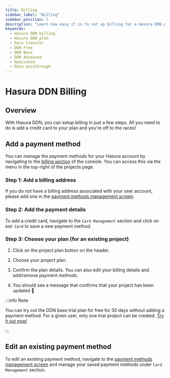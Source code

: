 ```yaml
---
title: Billing
sidebar_label: "Billing"
sidebar_position: 3
description: "Learn how easy it is to set up billing for a Hasura DDN project."
keywords:
  - Hasura DDN billing
  - Hasura DDN plan
  - Data transfer
  - DDN Free
  - DDN Base
  - DDN Advanced
  - Dedicated
  - Data passthrough
---
```



# Hasura DDN Billing

## Overview

With Hasura DDN, you can setup billing in just a few steps. All you need to do is add a credit card to your plan and
you're off to the races!

## Add a payment method

You can manage the payment methods for your Hasura account by navigating to the
[billing section](https://console.hasura.io/billing "go to billing") of the console. You can access this via the menu in
the top-right of the projects page.

<Thumbnail src="/img/billing/billing-option.png" alt="Go to billing" />

### Step 1: Add a billing address

If you do not have a billing address associated with your user account, please add one in the
[payment methods management screen](https://console.hasura.io/billing/payment-methods "edit billing address").

<Thumbnail src="/img/billing/add-billing-details.png" alt="add billing info" />

### Step 2: Add the payment details

To add a credit card, navigate to the `Card Management` section and click on `Add Card` to save a new payment method.

### Step 3: Choose your plan (for an existing project)

1. Click on the project plan button on the header.

   <Thumbnail src="/img/billing/project-plan-header.png" alt="add card" />

2. Choose your project plan.

   <Thumbnail src="/img/billing/select-subscription.png" alt="select plan" />

3. Confirm the plan details. You can also edit your billing details and add/remove payment methods.

   <Thumbnail src="/img/billing/confirm-plan.png" alt="confirm plan" />

4. You should see a message that confirms that your project has been updated 🎉

:::info Note

You can try out the DDN base trial plan for free for 30 days without adding a payment method. For a given user, only one
trial project can be created. [Try it out now!](https://hasura.io/pricing/v3)


:::

## Edit an existing payment method

To edit an existing payment method, navigate to the
[payment methods management screen](https://console.hasura.io/billing/payment-methods "edit billing address") and manage
your saved payment methods under `Card Management` section.

<Thumbnail src="/img/billing/edit-existing-payment-methods.png" alt="edit card" />
